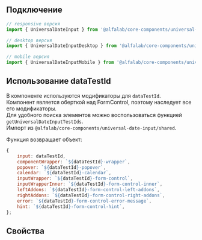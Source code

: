 
## Подключение

```jsx
// responsive версия
import { UniversalDateInput } from '@alfalab/core-components/universal-date-input';

// desktop версия
import { UniversalDateInputDesktop } from '@alfalab/core-components/universal-date-input/desktop';

// mobile версия
import { UniversalDateInputMobile } from '@alfalab/core-components/universal-date-input/mobile';
```

## Использование dataTestId

В компоненте используются модификаторы для `dataTestId`.  
Компонент является оберткой над FormControl, поэтому наследует все его модификаторы.  
Для удобного поиска элементов можно воспользоваться функцией `getUniversalDateInputTestIds`.  
Импорт из `@alfalab/core-components/universal-date-input/shared`.

Функция возвращает объект:

```jsx
{
    input: dataTestId,
    componentWrapper: `${dataTestId}-wrapper`,
    popover: `${dataTestId}-popover`,
    calendar: `${dataTestId}-calendar`,    
    inputWrapper: `${dataTestId}-form-control`,
    inputWrapperInner: `${dataTestId}-form-control-inner`,
    leftAddons: `${dataTestId}-form-control-left-addons`,
    rightAddons: `${dataTestId}-form-control-right-addons`,
    error: `${dataTestId}-form-control-error-message`,
    hint: `${dataTestId}-form-control-hint`,
};
```

## Свойства

<ArgTypes of={UniversalDateInput} />
